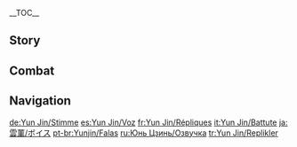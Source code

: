 {{CharacterTabs}}
{{LanguageTabs}}
__TOC__
==Story==
{{VO/Story
|character           = Yun Jin

|vo_01_01_title      = Hello
|vo_01_01_file       = VO_{language}{character} Hello.ogg
|vo_01_01_tx         = As the saying goes, you never truly know someone until you meet them in person, and at long last, I finally have the great honor of meeting you today. My name is Yun Jin, and I am humbled to be the director of of the [[Yun-Han Opera Troupe]]. We have been performing at [[Heyu Tea House]] as of late, and we'd be honored to have you attend a performance sometime.

<!-- Chat -->
|vo_02_01_title      = Chat: Sensitive Topic
|vo_02_01_file       = VO_{language}{character} Chat - Sensitive Topic.ogg
|vo_02_01_tx         = My waistband has been feeling a little snug these last couple of days... Methinks I perchance have overindulged...

|vo_02_02_title      = Chat: Relaxing
|vo_02_02_file       = VO_{language}{character} Chat - Relaxing.ogg
|vo_02_02_tx         = Ahhh... Yes, I shall spare myself the hair and makeup routine today, and happily idle my time away!

|vo_02_03_title      = Chat: Singing Opera
|vo_02_03_file       = VO_{language}{character} Chat - Singing Opera.ogg
|vo_02_03_tx         = (Translated) How gently do the clouds and flowers sway, as dancing winds meander through the vales.
|vo_02_03_actualtx   = {{zh|云婵娟来花婵娟，风流尽在山水间。}}
|vo_02_03_actualrm   = Yún chánjuān lái huā chánjuān, fēngliú jǐn zài shānshuǐ jiān.
|vo_02_03_actualtl   = <!--Translation-->

<!-- Weather -->
|vo_03_01_title      = When Thunder Strikes
|vo_03_01_file       = VO_{language}{character} When Thunder Strikes.ogg
|vo_03_01_tx         = *gasp* D&mdash;Did you hear that? Whew, it really startled me.

|vo_03_02_title      = When It Snows
|vo_03_02_file       = VO_{language}{character} When It Snows.ogg
|vo_03_02_tx         = (Translated) Fie! This cold shall be mine end!
|vo_03_02_actualtx   = {{zh|喂呀，冻煞我了。}}
|vo_03_02_actualrm   = Wèi ya, dòng shā wǒ liǎo.
|vo_03_02_actualtl   = <!--Translation-->

|vo_03_03_title      = When the Sun Is Out
|vo_03_03_file       = VO_{language}{character} When the Sun Is Out.ogg
|vo_03_03_tx         = What a sight to behold, the sun so warm and radiant...

<!-- Greetings -->
|vo_04_01_title      = Good Morning
|vo_04_01_file       = VO_{language}{character} Good Morning.ogg
|vo_04_01_tx         = Good morning! The dew at dawn is perfect for brewing tea, so I made some for you. Drink up, and then we'll head off!

|vo_04_02_title      = Good Afternoon
|vo_04_02_file       = VO_{language}{character} Good Afternoon.ogg
|vo_04_02_tx         = I'd like to indulge in a nap after lunch. Oh? ...You're not tired?

|vo_04_03_title      = Good Evening
|vo_04_03_file       = VO_{language}{character} Good Evening.ogg
|vo_04_03_tx         = Let's go listen to tonight's storytelling performance together. [[Tea Master Liu Su|Liu Su]]'s rendition of "[[Tea Master Liu Su#Xingqiu: Ring of Raining Blades|Ring of Raining Blades]]" is most sublime!
|vo_04_03_mention    = Tea Master Liu Su

|vo_04_04_title      = Good Night
|vo_04_04_file       = VO_{language}{character} Good Night.ogg
|vo_04_04_tx         = There's a chill in the air tonight, so you mustn't stay out late. Good night!

<!-- About character -->
|vo_05_01_title      = About {name}: Schooling
|vo_05_01_file       = VO_{language}{character} About {character} - Schooling.ogg
|vo_05_01_tx         = My schooling started very early. In fact, my earliest memories are of my father teaching me to read. Despite my best efforts, my ability is not half of his. Enough to write operas, but compared to his level of erudition, I still have much to strive for.

|vo_05_02_title      = About {name}: Opera Training
|vo_05_02_file       = VO_{language}{character} About {character} - Opera Training.ogg
|vo_05_02_tx         = In her youth, my mother was a famous opera singer in [[Liyue Harbor]], and I learned all the operas I know from her. But, you could never imagine how strict she was with me as a teacher. Thinking back on it now, I... *sigh* No, no, no, I'd rather not think about it at all.

<!-- About Us -->
|vo_06_01_title      = About Us: Opera Troupe
|vo_06_01_file       = VO_{language}{character} About Us - Opera Troupe.ogg
|vo_06_01_tx         = We have some grand performances coming up soon, and it just so happens that we have an opening for someone to play the part of a skilled swordfighter. I think you'd be a perfect match for the part. How about it? Would you like to join our troupe? We can even enjoy some tea together between acts.

|vo_06_02_title      = About Us: Rock 'n' Roll
|vo_06_02_friendship = 6
|vo_06_02_file       = VO_{language}{character} About Us - Rock 'n' Roll.ogg
|vo_06_02_tx         = Huh? You like rock 'n' roll? Oh, that's great! I'll be sure to bring you along the next time I go out to see a show. And when I get back, I can just tell the senior troupe members that I went out to visit you... Hehe, that way, they won't have any reason to get on my case about going out.

<!-- Miscellany -->
|vo_07_01_title      = About the [[Vision]]
|vo_07_01_friendship = 4
|vo_07_01_file       = VO_{language}{character} About the Vision.ogg
|vo_07_01_tx         = Hmm? My Vision? Hehe, I suppose the [[Lord of Geo]] must be a fan of the opera. Perhaps the old man was so delighted with my performance that he decided to grant me a Vision.
|vo_07_01_mention    = Morax

|vo_07_02_title      = Something to Share: Drinks
|vo_07_02_file       = VO_{language}{character} Something to Share - Drinks.ogg
|vo_07_02_tx         = One of my absolute favorite pastimes is trying out all kinds of new beverages. I've already tried all the sophisticated-sounding drinks that previous generations came up with &mdash; you know, like Pine Nectar Tea and Snow Blossom Tea. I'm beginning to worry that I'll run out of new drinks to try soon. You don't happen to have any recommendations, do you?

|vo_07_03_title      = Something to Share: Dreams
|vo_07_03_file       = VO_{language}{character} Something to Share - Dreams.ogg
|vo_07_03_tx         = Sometimes, I just feel like casting off my opera costume and going traveling overseas. You know, to explore the outside world. For now, I'll need to keep working hard at what I'm doing, so someday that dream can come true.

|vo_07_04_title      = Interesting Things
|vo_07_04_file       = VO_{language}{character} Interesting Things.ogg
|vo_07_04_tx         = The chirping of the songbirds at daybreak always puts me in the best of moods.

<!-- About Teammates -->
|vo_08_01_title      = About [[Xinyan]]
|vo_08_01_friendship = 4
|vo_08_01_file       = VO_{language}{character} About Xinyan.ogg
|vo_08_01_tx         = The elders of the troupe are always harping on about rock 'n' roll being a bad influence. Needless to say, they never approve of me going to see Xinyan's shows. "It's for your own good," they say. Hmph, all it's really about is their inability to accept anything new. Whatever, those old fogies can't tell me what to do. I'm going to keep rocking out at Xinyan's gigs, every week, and that's that.
|vo_08_01_mention    = Xinyan

|vo_08_02_title      = About [[Hu Tao]]
|vo_08_02_friendship = 4
|vo_08_02_file       = VO_{language}{character} About Hu Tao.ogg
|vo_08_02_tx         = Ah yes, Hu Tao. Very expressive face, and she has a sharp mind too &mdash; you can be discussing the most mundane thing in the world, and she'll always bring out a string of witty remarks. I admire her a lot. There's never a dull moment when you have friends like her around.
|vo_08_02_mention    = Hu Tao

|vo_08_03_title      = About [[Zhongli]]
|vo_08_03_friendship = 4
|vo_08_03_file       = VO_{language}{character} About Zhongli.ogg
|vo_08_03_tx         = The customs of the opera are very particular, and are passed down from generation to generation. Sometimes I find that I only know the hows but not the whys behind what we do. But when speaking with Zhongli, it is abundantly evident that he knows the origins behind almost everything. Who wouldn't be delighted to have such a connoisseur in their audience?
|vo_08_03_mention    = Zhongli

|vo_08_04_title      = About [[Ningguang]]
|vo_08_04_friendship = 4
|vo_08_04_file       = VO_{language}{character} About Ningguang.ogg
|vo_08_04_tx         = The Tianquan is a big spender and has made several very generous donations to our troupe. I can only return her generosity by delivering my best possible performance.
|vo_08_04_mention    = Ningguang

|vo_08_05_title      = About [[Xingqiu]]
|vo_08_05_friendship = 4
|vo_08_05_file       = VO_{language}{character} About Xingqiu.ogg
|vo_08_05_tx         = Oh, so you are also acquainted with Xingqiu? Haha, he is quite the clever one, and with a sharp wit as well. The moment you let your guard down, you're at risk of becoming the butt of one of his practical jokes... Don't say I didn't warn you.
|vo_08_05_mention    = Xingqiu

|vo_08_06_title      = About [[Shenhe]]
|vo_08_06_friendship = 4
|vo_08_06_quest      = The Crane Returns on the Wind
|vo_08_06_file       = VO_{language}{character} About Shenhe.ogg
|vo_08_06_tx         = I have long since known "[[The Divine Damsel of Devastation]]" inside out, back to front, but it was only very recently that I learned that the "divine damsel" in question is actually a real person. Life is full of strange twists sometimes! My only hope is that she can find true friendship and never be lonely again.
|vo_08_06_mention    = Shenhe

|vo_08_07_title      = About [[Keqing]]
|vo_08_07_friendship = 4
|vo_08_07_file       = VO_{language}{character} About Keqing.ogg
|vo_08_07_tx         = I have yet to see the Yuheng ever attend an opera performance. Now that I think about it, whenever I happen to see her out on the street, she always seems to be in a great hurry.
|vo_08_07_mention    = Keqing

|vo_08_08_title      = About [[Kaedehara Kazuha]]
|vo_08_08_friendship = 4
|vo_08_08_file       = VO_{language}{character} About Kaedehara Kazuha.ogg
|vo_08_08_tx         = Kaedehara Kazuha is among the many outlanders who enjoy [[Liyue]] opera. Whether it's an orchestral section or a percussive piece, he always sits there and listens quietly. Talk about great manners!
|vo_08_08_mention    = Kaedehara Kazuha

<!-- More About Character -->
|vo_09_01_title      = More About {name}: I
|vo_09_01_file       = VO_{language}{character} More About {character} - 01.ogg
|vo_09_01_tx         = Many of the operas we've been performing recently are new ones that I wrote after assuming the directorship of the troupe. I suppose the fact that I can both write and sing my own material has contributed to my rising popularity in Liyue Harbor.

|vo_09_02_title      = More About {name}: II
|vo_09_02_friendship = 3
|vo_09_02_file       = VO_{language}{character} More About {character} - 02.ogg
|vo_09_02_tx         = Per the tradition, actors must wrap their hair, put on full-face makeup and an elaborate costume, and make all sorts of other preparations before they take the stage. There's no doubt that an opera star in full attire looks spectacular, but achieving this look is frightfully exhausting. So I perform without hair and makeup whenever I have the option &mdash; and if I must perform in full dress, I try to select a costume that isn't too heavy. Fortunately, the good folks at Heyu Tea House are quite lenient with us. Otherwise, we'd be working ourselves to early graves.

|vo_09_03_title      = More About {name}: III
|vo_09_03_friendship = 4
|vo_09_03_file       = VO_{language}{character} More About {character} - 03.ogg
|vo_09_03_tx         = At the start of my opera career, I have to say I did let the standing ovations from our audiences go to my head a little. It wasn't long before I developed a captious attitude... If I didn't like the script, or if the stage was too small, or if I thought there weren't enough people in the audience, I would refuse to perform. Looking back now, it was all terribly arrogant of me... my goodness. I shall never let myself become so vain again.

|vo_09_04_title      = More About {name}: IV
|vo_09_04_friendship = 5
|vo_09_04_file       = VO_{language}{character} More About {character} - 04.ogg
|vo_09_04_tx         = Now that I think about it, the Yun-Han Opera Troupe has been under my leadership for quite some time now. Before taking it over, I only knew two things: how to write opera and how to perform it on stage. I never gave any thought to how to run a troupe. Becoming the troupe's director gave me a crash course in this unfamiliar area and I've experienced all the highs and lows of working with people along the way... Only now do I understand that life mirrors opera, just as opera reflects life.

|vo_09_05_title      = More About {name}: V
|vo_09_05_friendship = 6
|vo_09_05_file       = VO_{language}{character} More About {character} - 05.ogg
|vo_09_05_tx         = Well you know, many of Liyue's legends are centered around stories of gods and the [[adepti]], so most operas focus on the supernatural, too. A prime example would be "The Divine Damsel of Devastation," which we have been performing recently. Long-time opera fans adore this sort of material, but in this age of humanity, I would rather like to tell stories about ordinary people. Yes, how grand it would be to sing about the hopes and dreams of ordinary people for all to hear. I've never shared these thoughts with anyone before... Thank you for listening so patiently. I'm fortunate to have a close friend like you.

<!-- Miscellany -->
|vo_10_01_title      = {name}'s Hobbies
|vo_10_01_file       = VO_{language}{character} Hobbies.ogg
|vo_10_01_tx         = My hobbies? Well, opera, of course! It's what I truly love and it's what I will be pursuing for the rest of my life.

|vo_10_02_title      = {name}'s Troubles
|vo_10_02_friendship = 6
|vo_10_02_file       = VO_{language}{character} Troubles.ogg
|vo_10_02_tx         = *sigh* Well, as you can probably imagine, I always have to be mindful of what I eat and make sure I stay in shape. It's a shame, because the temptation to indulge in all the tasty delicacies the city has to offer is just as strong to me as to anyone else...

|vo_10_03_title      = Favorite Food
|vo_10_03_file       = VO_{language}{character} Favorite Food.ogg
|vo_10_03_tx         = [[Tianshu Meat]], [[Black-Back Perch Stew]], [[Cured Pork Dry Hotpot]]... Oh, I just want them all!  Unfortunately, I basically never get to eat such things, but... um, if you don't mind me asking... Can you cook any of those dishes?

|vo_10_04_title      = Least Favorite Food
|vo_10_04_file       = VO_{language}{character} Least Favorite Food.ogg
|vo_10_04_tx         = Every day's the same... [[Stir-Fried Shrimp]], day in and day out. No matter how they prepare it, it always tastes the same. Ugh, ghastly! I really can't stand it anymore...

<!-- Receiving a Gift -->
|vo_11_01_title      = Receiving a Gift: I
|vo_11_01_file       = VO Yun Jin Receiving a Gift - 01.ogg
|vo_11_01_tx         = Mmm! There's no better feeling than indulging in your favorite food... It's a shame that I can only afford to have a little bite.

|vo_11_02_title      = Receiving a Gift: II
|vo_11_02_file       = VO Yun Jin Receiving a Gift - 02.ogg
|vo_11_02_tx         = Oh, what a magnificent feast! Wait a second, I'll grab us some drinks to accompany the meal.

|vo_11_03_title      = Receiving a Gift: III
|vo_11_03_file       = VO Yun Jin Receiving a Gift - 03.ogg
|vo_11_03_tx         = I'm sorry... This meal isn't really agreeing with me.

|vo_12_01_title      = Birthday
|vo_12_01_file       = VO_{language}{character} Birthday.ogg
|vo_12_01_tx         = Oh, so today's your birthday? Well, I wouldn't know how to throw you a feast if I tried... so how about I sing you a song? For you alone, an audience of one. So... what song would you like to hear me sing? The choice is yours.

<!-- Ascension -->
|vo_13_01_title      = Feelings About Ascension: Intro
|vo_13_01_ascension  = 1
|vo_13_01_file       = VO_{language}{character} Feelings About Ascension - 01.ogg
|vo_13_01_tx         = As the saying goes: "Achievement in a field is the result of how hard you are willing to work at it, not how much you enjoy it."

|vo_13_02_title      = Feelings About Ascension: Building Up
|vo_13_02_ascension  = 2
|vo_13_02_file       = VO_{language}{character} Feelings About Ascension - 02.ogg
|vo_13_02_tx         = It looks like all my rigorous training is finally paying off.

|vo_13_03_title      = Feelings About Ascension: Climax
|vo_13_03_ascension  = 4
|vo_13_03_file       = VO_{language}{character} Feelings About Ascension - 03.ogg
|vo_13_03_tx         = I began my training in the art of the spear hoping to enhance my performance in stage combat. I stuck with it hoping to master the techniques of self-defense. Today, it looks like I have finally achieved both of these goals.

|vo_13_04_title      = Feelings About Ascension: Conclusion
|vo_13_04_ascension  = 6
|vo_13_04_file       = VO_{language}{character} Feelings About Ascension - 04.ogg
|vo_13_04_tx         = The art of the spear is a vast and profound discipline... There is an almost infinite number of things one can learn. I am glad to have had you by my side during my training. Haha, I believe I've grasped the basics now. I daresay you'd better be careful when we're sparring together in the future.
}}

==Combat==
{{Combat VO
|character           = Yun Jin

|skill_1_tx          = ''(Tap/Release)'' And step!
|skill_2_tx          = ''(Tap/Release)'' And leap!
|skill_3_tx          = ''(Hold)'' Flags up!
|skill_4_tx          = ''(Hold)'' Flags fly!
|skill_5_tx          = ''(Tap/Release)'' Observe!

|burst_1_tx          = Break a leg!
|burst_2_tx          = Strike as one!
|burst_3_tx          = Your grand finale!

|sprint-s_1_file     = Sprint Start 01,Sprint Start 02,Sprint Start 03

|glider_1_file       = Deploying Wind Glider 01,Deploying Wind Glider 02,Deploying Wind Glider 03

|chest_1_tx          = The troupe appreciates any donation.
|chest_2_tx          = Hmm... Anything the troupe could use on our journey?
|chest_3_tx          = No need to stand on ceremony. I'll just take this.

|low-hp_1_tx         = Oof, watch the costume!
|low-hp_2_tx         = Ugh, the curtain's not down yet...
|low-hp_3_tx         = The script needs a rewrite...

<!-- Ally at Low HP -->
|ally-low-hp_1_tx    = Exit stage right!
|ally-low-hp_2_tx    = I'll save the show!

|fallen_1_tx         = Thank you... And goodnight...
|fallen_2_tx         = A true tragedy...
|fallen_3_tx         = The show... Must go on...

|hit-l_1_file        = Light Hit Taken 02
|hit-l_1_tx          = Stay in character...
|hit-l_2_file        = Light Hit Taken 01,Light Hit Taken 03,Light Hit Taken 04,Light Hit Taken 05,Light Hit Taken 06

|hit-h_1_tx          = How embarrassing...
|hit-h_2_tx          = This isn't stage fighting...
|hit-h_3_file        = Heavy Hit Taken 03,Heavy Hit Taken 04,Heavy Hit Taken 05,Heavy Hit Taken 06

|join_1_tx           = (Translated) Ahem! Oh, Maestro!
|join_1_actual_tx    = {{zh|走{{lmdash}}了{{lmdash}}}}
|join_1_actual_rm    = Zǒu{{lmdash}} liǎo{{lmdash}}
|join_2_tx           = Hmm, which opera shall we perform today?
|join_3_tx           = Let's get this show on the road!

|atk-l_1_file        = Light Attack 01,Light Attack 02,Light Attack 03,Light Attack 04,Light Attack 05,Light Attack 06,Light Attack 07

|atk-m_1_file        = Mid Attack 01,Mid Attack 02,Mid Attack 03

|atk-h_1_file        = Heavy Attack 01,Heavy Attack 02,Heavy Attack 03

|climb_1_file        = Climbing 01,Climbing 02,Climbing 03,Climbing 04,Climbing 05

|climb-b_1_file      = Climbing Breath 01,Climbing Breath 02,Climbing Breath 03

|jump_1_file         = Jumping 01,Jumping 02,Jumping 03,Jumping 04,Jumping 05
}}

==Navigation==
{{Character Navbox|VO}}

[[de:Yun Jin/Stimme]]
[[es:Yun Jin/Voz]]
[[fr:Yun Jin/Répliques]]
[[it:Yun Jin/Battute]]
[[ja:雲菫/ボイス]]
[[pt-br:Yunjin/Falas]]
[[ru:Юнь Цзинь/Озвучка]]
[[tr:Yun Jin/Replikler]]